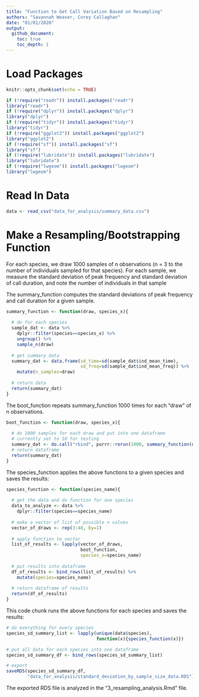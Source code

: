 ```yaml
---
title: "Function to Get Call Variation Based on Resampling"
authors: "Savannah Weaver, Corey Callaghan"
date: "01/01/2020"
output: 
  github_document:
    toc: true
    toc_depth: 1
---
```


# Load Packages

```r
knitr::opts_chunk$set(echo = TRUE)

if (!require("readr")) install.packages("readr")
library("readr")
if (!require("dplyr")) install.packages("dplyr")
library("dplyr")
if (!require("tidyr")) install.packages("tidyr")
library("tidyr")
if (!require("ggplot2")) install.packages("ggplot2")
library("ggplot2")
if (!require("sf")) install.packages("sf")
library("sf")
if (!require("lubridate")) install.packages("lubridate")
library("lubridate")
if (!require("lwgeom")) install.packages("lwgeom")
library("lwgeom")
```


# Read In Data

```r
data <- read_csv("data_for_analysis/summary_data.csv")
```


# Make a Resampling/Bootstrapping Function

For each species, we draw 1000 samples of n observations (n = 3 to the number of individuals sampled for that species). For each sample, we measure the standard deviation of peak frequency and standard deviation of call duration, and note the number of individuals in that sample

The summary_function computes the standard deviations of peak frequency and call duration for a given sample.

```r
summary_function <- function(draw, species_x){
  
  # do for each species
  sample_dat <- data %>%
    dplyr::filter(species==species_x) %>%
    ungroup() %>%
    sample_n(draw)
  
  # get summary data
  summary_dat <- data.frame(sd_time=sd(sample_dat$ind_mean_time),
                            sd_freq=sd(sample_dat$ind_mean_freq)) %>%
    mutate(n_samples=draw)
  
  # return data
  return(summary_dat)
}
```

The boot_function repeats summary_function 1000 times for each "draw" of n observations.

```r
boot_function <- function(draw, species_x){
  
  # do 1000 samples for each draw and put into one dataframe
  # currently set to 10 for testing
  summary_dat <- do.call("rbind", purrr::rerun(1000, summary_function(draw, species_x)))
  # return dataframe 
  return(summary_dat)
}
```

The species_function applies the above functions to a given species and saves the results:

```r
species_function <- function(species_name){
  
  # get the data and do function for one species
  data_to_analyze <- data %>%
    dplyr::filter(species==species_name)
  
  # make a vector of list of possible n values
  vector_of_draws <- rep(3:48, by=1)
  
  # apply function to vector
  list_of_results <- lapply(vector_of_draws, 
                            boot_function, 
                            species_x=species_name)
  
  # put results into dataframe
  df_of_results <- bind_rows(list_of_results) %>%
    mutate(species=species_name)
  
  # return dataframe of results
  return(df_of_results)
}
```

This code chunk runs the above functions for each species and saves the results:

```r
# do everything for every species
species_sd_summary_list <- lapply(unique(data$species),
                                  function(x){species_function(x)})

# put all data for each species into one dataframe
species_sd_summary_df <- bind_rows(species_sd_summary_list)

# export
saveRDS(species_sd_summary_df,
        "data_for_analysis/standard_deviation_by_sample_size_data.RDS") 
```

The exported RDS file is analyzed in the "3_resampling_analysis.Rmd" file.